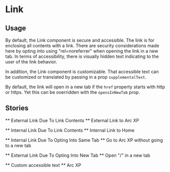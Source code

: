 

<Meta title="Components/Link" component={Link} />

# Link

<Props of={Link} />

## Usage

By default, the Link component is secure and accessible. The link is for enclosing all contents with a link. There are security considerations made here by opting into using "rel=noreferrer" when opening the link in a new tab. In terms of accessibility, there is visually hidden text indicating to the user of the link behavior.

In addition, the Link component is customizable. That accessible text can be customized or translated by passing in a prop `supplementalText`.

By default, the link will open in a new tab if the `href` property starts with http or https. Yet this can be overridden with the `opensInNewTab` prop.

## Stories

** External Link Due To Link Contents **
<Preview>
	<Story name="External Link Due To Link Contents">
		<Link href="https://www.arcxp.com/">External Link to Arc XP</Link>
	</Story>
</Preview>

** Internal Link Due To Link Contents **
<Preview>
	<Story name="Internal Link Due To Link Contents">
		<Link href="/">Internal Link to Home</Link>
	</Story>
</Preview>

** Internal Link Due To Opting Into Same Tab **
<Preview>
	<Story name="Internal Link Due To Opting Into Same Tab">
		<Link href="https://www.arcxp.com/" openInNewTab={false}>Go to Arc XP without going to a new tab</Link>
	</Story>
</Preview>

** External Link Due To Opting Into New Tab **
<Preview>
	<Story name="External Link Due To Opting Into New Tab">
		<Link href="/" openInNewTab={true}>Open "/" in a new tab</Link>
	</Story>
</Preview>

** Custom accessible text ** 
<Preview>
	<Story name="Custom accessible text">
		<Link 
			href="https://www.arcxp.com/"
			openNewTabLinkVisuallyHiddenText="Go to that page"
			supplementalText="This link will give you new insight into the Arc XP company"
		>
			Arc XP
		</Link>
	</Story>
</Preview>
